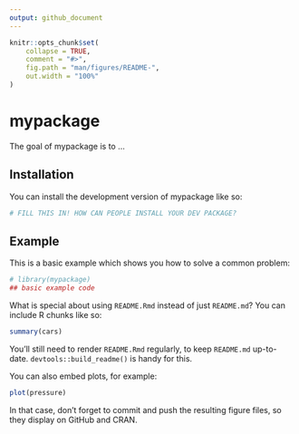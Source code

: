 ```yaml
---
output: github_document
---
```


<!-- README.md is generated from README.Rmd. Please edit that file -->

```r
knitr::opts_chunk$set(
	collapse = TRUE,
	comment = "#>",
	fig.path = "man/figures/README-",
	out.width = "100%"
)
```

# mypackage

<!-- badges: start -->
<!-- badges: end -->

The goal of mypackage is to ...

## Installation

You can install the development version of mypackage like so:

``` r
# FILL THIS IN! HOW CAN PEOPLE INSTALL YOUR DEV PACKAGE?
```

## Example

This is a basic example which shows you how to solve a common problem:

```r
# library(mypackage)
## basic example code
```

What is special about using `README.Rmd` instead of just `README.md`? You can include R chunks like so:

```r
summary(cars)
```

You'll still need to render `README.Rmd` regularly, to keep `README.md` up-to-date. `devtools::build_readme()` is handy for this.

You can also embed plots, for example:

```r
plot(pressure)
```

In that case, don't forget to commit and push the resulting figure files, so they display on GitHub and CRAN.
